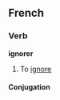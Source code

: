 ==French==

===Verb===
'''ignorer'''

# To [[ignore]]

====Conjugation====
{{fr-conj-er|ignor|avoir}}